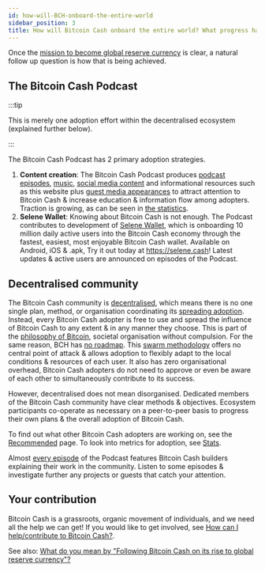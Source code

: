 ```yaml
---
id: how-will-BCH-onboard-the-entire-world
sidebar_position: 3
title: How will Bitcoin Cash onboard the entire world? What progress has been made?
---
```


Once the [mission to become global reserve currency](/faqs/Global-Reserve-Currency/what-do-you-mean-global-reserve-currency) is clear, a natural follow up question is how that is being achieved.

## The Bitcoin Cash Podcast

:::tip

This is merely one adoption effort within the decentralised ecosystem (explained further below).

:::

The Bitcoin Cash Podcast has 2 primary adoption strategies.

1. **Content creation**: The Bitcoin Cash Podcast produces [podcast episodes](/docs/welcome), [music](/music), [social media content](/stats#social-media-reach) and informational resources such as this website plus [guest media appearances](https://www.youtube.com/watch?v=x0QNf5P9tpo&list=PLo1CFIKcwE6J1-9s0spccvCYwnuZH4vqk) to attract attention to Bitcoin Cash & increase education & information flow among adopters. Traction is growing, as can be seen in [the statistics](/stats#the-bitcoin-cash-podcast).
2. **Selene Wallet**: Knowing about Bitcoin Cash is not enough. The Podcast contributes to development of [Selene Wallet](https://selene.cash), which is onboarding 10 million daily active users into the Bitcoin Cash economy through the fastest, easiest, most enjoyable Bitcoin Cash wallet. Available on Android, iOS & .apk, Try it out today at https://selene.cash! Latest updates & active users are announced on episodes of the Podcast.

## Decentralised community

The Bitcoin Cash community is [decentralised](/faqs/Decentralisation/how-does-BCH-governance-work), which means there is no one single plan, method, or organisation coordinating its [spreading adoption](/faqs/BCH/is-BCH-spreading). Instead, every Bitcoin Cash adopter is free to use and spread the influence of Bitcoin Cash to any extent & in any manner they choose. This is part of the [philosophy of Bitcoin](/start#episode-3-of-10-philosophy), societal organisation without compulsion. For the same reason, BCH has [no roadmap](/faqs/Decentralisation/does-BCH-have-a-roadmap). This [swarm methodology](https://falkvinge.net/wp-content/uploads/2017/11/letter-from-the-ceo.pdf) offers no central point of attack & allows adoption to flexibly adapt to the local conditions & resources of each user. It also has zero organisational overhead, Bitcoin Cash adopters do not need to approve or even be aware of each other to simultaneously contribute to its success.

However, decentralised does not mean disorganised. Dedicated members of the Bitcoin Cash community have clear methods & objectives. Ecosystem participants co-operate as necessary on a peer-to-peer basis to progress their own plans & the overall adoption of Bitcoin Cash.

To find out what other Bitcoin Cash adopters are working on, see the [Recommended](/recommended) page. To look into metrics for adoption, see [Stats](/stats).

Almost [every episode](/docs/welcome) of the Podcast features Bitcoin Cash builders explaining their work in the community. Listen to some episodes & investigate further any projects or guests that catch your attention.

## Your contribution

Bitcoin Cash is a grassroots, organic movement of individuals, and we need all the help we can get! If you would like to get involved, see [How can I help/contribute to Bitcoin Cash?](/faqs/BCH/how-can-i-contribute-to-bitcoin-cash).

See also: [What do you mean by "Following Bitcoin Cash on its rise to global reserve currency"?](/faqs/Global-Reserve-Currency/what-do-you-mean-global-reserve-currency)

